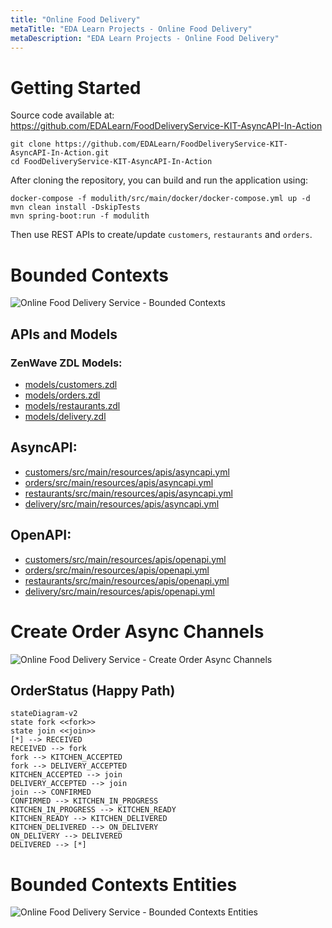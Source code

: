 ```yaml
---
title: "Online Food Delivery"
metaTitle: "EDA Learn Projects - Online Food Delivery"
metaDescription: "EDA Learn Projects - Online Food Delivery"
---
```



# Getting Started

Source code available at: https://github.com/EDALearn/FoodDeliveryService-KIT-AsyncAPI-In-Action

```shell
git clone https://github.com/EDALearn/FoodDeliveryService-KIT-AsyncAPI-In-Action.git
cd FoodDeliveryService-KIT-AsyncAPI-In-Action
```

After cloning the repository, you can build and run the application using:

```shell
docker-compose -f modulith/src/main/docker/docker-compose.yml up -d
mvn clean install -DskipTests
mvn spring-boot:run -f modulith
```
Then use REST APIs to create/update `customers`, `restaurants` and `orders`.

# Bounded Contexts
![Online Food Delivery Service - Bounded Contexts](https://raw.githubusercontent.com/EDALearn/FoodDeliveryService-KIT-AsyncAPI-In-Action/main/models/diagrams/BoundedContexts.excalidraw.svg)

## APIs and Models

### ZenWave ZDL Models:

* [models/customers.zdl](https://github.com/EDALearn/FoodDeliveryService-KIT-AsyncAPI-In-Action/blob/main/models/customers.zdl)
* [models/orders.zdl](https://github.com/EDALearn/FoodDeliveryService-KIT-AsyncAPI-In-Action/blob/main/models/orders.zdl)
* [models/restaurants.zdl](https://github.com/EDALearn/FoodDeliveryService-KIT-AsyncAPI-In-Action/blob/main/models/restaurants.zdl)
* [models/delivery.zdl](https://github.com/EDALearn/FoodDeliveryService-KIT-AsyncAPI-In-Action/blob/main/models/delivery.zdl)

## AsyncAPI:

* [customers/src/main/resources/apis/asyncapi.yml](https://github.com/EDALearn/FoodDeliveryService-KIT-AsyncAPI-In-Action/blob/main/modules/customers/src/main/resources/apis/asyncapi.yml)
* [orders/src/main/resources/apis/asyncapi.yml](https://github.com/EDALearn/FoodDeliveryService-KIT-AsyncAPI-In-Action/blob/main/modules/orders/src/main/resources/apis/asyncapi.yml)
* [restaurants/src/main/resources/apis/asyncapi.yml](https://github.com/EDALearn/FoodDeliveryService-KIT-AsyncAPI-In-Action/blob/main/modules/restaurants/src/main/resources/apis/asyncapi.yml)
* [delivery/src/main/resources/apis/asyncapi.yml](https://github.com/EDALearn/FoodDeliveryService-KIT-AsyncAPI-In-Action/blob/main/modules/delivery/src/main/resources/apis/asyncapi.yml)

## OpenAPI:

* [customers/src/main/resources/apis/openapi.yml](https://github.com/EDALearn/FoodDeliveryService-KIT-AsyncAPI-In-Action/blob/main/modules/customers/src/main/resources/apis/openapi.yml)
* [orders/src/main/resources/apis/openapi.yml](https://github.com/EDALearn/FoodDeliveryService-KIT-AsyncAPI-In-Action/blob/main/modules/orders/src/main/resources/apis/openapi.yml)
* [restaurants/src/main/resources/apis/openapi.yml](https://github.com/EDALearn/FoodDeliveryService-KIT-AsyncAPI-In-Action/blob/main/modules/restaurants/src/main/resources/apis/openapi.yml)
* [delivery/src/main/resources/apis/openapi.yml](https://github.com/EDALearn/FoodDeliveryService-KIT-AsyncAPI-In-Action/blob/main/modules/delivery/src/main/resources/apis/openapi.yml)

# Create Order Async Channels

![Online Food Delivery Service - Create Order Async Channels](https://raw.githubusercontent.com/EDALearn/FoodDeliveryService-KIT-AsyncAPI-In-Action/main/models/diagrams/CreateOrderChannels.excalidraw.svg)

## OrderStatus (Happy Path)

```mermaid
stateDiagram-v2
state fork <<fork>>
state join <<join>>
[*] --> RECEIVED
RECEIVED --> fork
fork --> KITCHEN_ACCEPTED
fork --> DELIVERY_ACCEPTED
KITCHEN_ACCEPTED --> join
DELIVERY_ACCEPTED --> join
join --> CONFIRMED
CONFIRMED --> KITCHEN_IN_PROGRESS
KITCHEN_IN_PROGRESS --> KITCHEN_READY
KITCHEN_READY --> KITCHEN_DELIVERED
KITCHEN_DELIVERED --> ON_DELIVERY
ON_DELIVERY --> DELIVERED
DELIVERED --> [*]
```


# Bounded Contexts Entities

![Online Food Delivery Service - Bounded Contexts Entities](https://raw.githubusercontent.com/EDALearn/FoodDeliveryService-KIT-AsyncAPI-In-Action/main/models/diagrams/BoundedContexts-Entities.excalidraw.svg)

